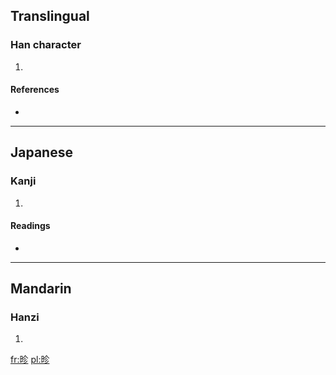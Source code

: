 ==Translingual==

===Han character===
{{Han char|rn=72|rad=日|as=05|sn=9|four=|canj=日人竹竹 (AOHH)}}

# {{defn|Han|sort=日05}}

====References====
* {{Han ref|kx=0493.040|dkj=13842|dj=0856.050|hdz=21502.060|uh=6623|ud=26147}}

----

==Japanese==

===Kanji===
{{ja-kanji|grade=|rs=日05}}

# {{defn|Japanese|sort=日05}}

====Readings====
* {{ja-readings|on=[[しん]] (shin)|kun=[[あきらか]] (akiraka)}}

----

==Mandarin==

===Hanzi===
{{cmn-hanzi|pin=[[chǔn]] ([[chun3]]), [[zhěn]] ([[zhen3]])|wg=ch'un<sup>3</sup>, chen<sup>3</sup>}}

# {{defn|Mandarin|sort=日05}}

[[fr:昣]]
[[pl:昣]]